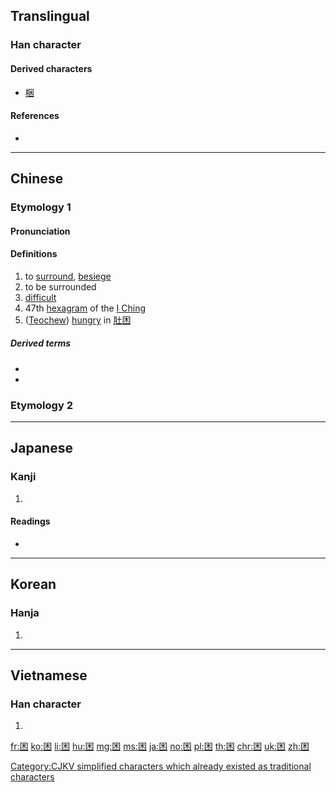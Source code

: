 {{character info/new}}
{{also|睏}}
==Translingual==

===Han character===
{{Han char|rn=31|rad=囗|as=04|sn=7|four=60904|canj=WD,XWD|ids=⿴囗木}}

====Derived characters====
* [[梱]]

====References====
* {{Han ref|kx=0217.200|dkj=04717|dj=0445.030|hdz=10714.070|uh=56F0|ud=22256|bh=A778|bd=42872}}

----

==Chinese==

===Etymology 1===
{{zh-forms}}

====Pronunciation====
{{zh-pron
|m=kùn
|c=kwan3
|h=pfs=khun
|mn=khùn
|mn-t=kung3
|w=2khun
|mc=y
|oc=y
|ma=y
|cat=v,a,n
}}

====Definitions====
{{zh-hanzi}}

# to [[surround]], [[besiege]]
# to be surrounded
# [[difficult]]
# 47th [[hexagram]] of the [[I Ching]]
# ([[Teochew]]) [[hungry]] in [[肚困]]

=====Derived terms=====
* {{zh-l|困難}}
* {{zh-l|窮困}}

===Etymology 2===
{{zh-see|睏}}

----

==Japanese==

===Kanji===
{{ja-kanji|grade=6|rs=囗04}}

# {{defn|lang=ja|sort=囗04}}

====Readings====
* {{ja-readings|on=[[こん]] (kon)|kun=[[こまる]] (komaru), [[くるしむ]] (kurushimu)}}

----

==Korean==

===Hanja===
{{ko-hanja|hangeul=곤|rv=gon|mr=kon}}

# {{defn|lang=ko|sort=囗04}}

----

==Vietnamese==

===Han character===
{{vi-hantu|[[khốn]], [[khuôn]]|rs=囗04}}

# {{defn|lang=vi}}

[[Category:CJKV simplified characters which already existed as traditional characters]]

[[fr:困]]
[[ko:困]]
[[li:困]]
[[hu:困]]
[[mg:困]]
[[ms:困]]
[[ja:困]]
[[no:困]]
[[pl:困]]
[[th:困]]
[[chr:困]]
[[uk:困]]
[[zh:困]]